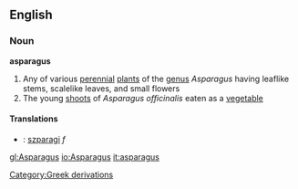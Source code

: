 ==English==
===Noun===
{{wikipedia}}
'''asparagus'''
#Any of various [[perennial]] [[plants]] of the [[genus]] ''Asparagus'' having leaflike stems, scalelike leaves, and small flowers
#The young [[shoot]]s of ''Asparagus officinalis'' eaten as a [[vegetable]]
[[Category:Greek derivations]]

====Translations====
*{{pl}}: [[szparagi]] ''f''

[[gl:Asparagus]]
[[io:Asparagus]]
[[it:asparagus]]